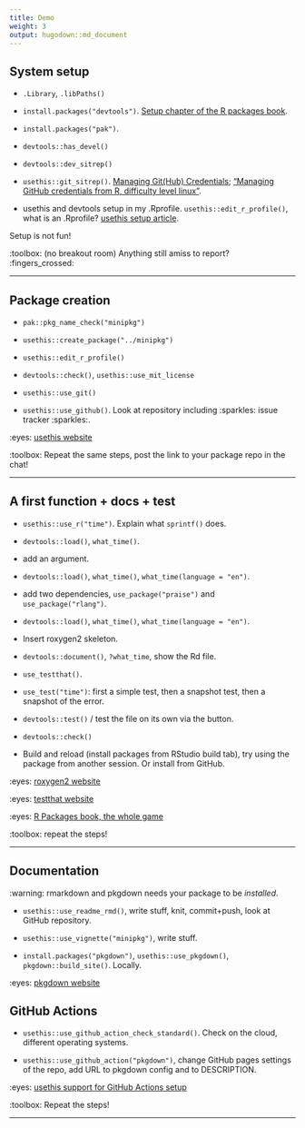 ```yaml
---
title: Demo
weight: 3
output: hugodown::md_document
---
```


## System setup

* `.Library`, `.libPaths()`

* `install.packages("devtools")`. [Setup chapter of the R packages book](https://r-pkgs.org/setup.html).

* `install.packages("pak")`.

* `devtools::has_devel()`

* `devtools::dev_sitrep()`

* `usethis::git_sitrep()`. [Managing Git(Hub) Credentials](https://usethis.r-lib.org/articles/git-credentials.html); ["Managing GitHub credentials from R, difficulty level linux"](https://blog.djnavarro.net/posts/2021-08-08_git-credential-helpers/).

* usethis and devtools setup in my .Rprofile. `usethis::edit_r_profile()`, what is an .Rprofile? [usethis setup article](https://usethis.r-lib.org/articles/articles/usethis-setup.html).

Setup is not fun!

:toolbox: (no breakout room) Anything still amiss to report? :fingers_crossed:

---

## Package creation

* `pak::pkg_name_check("minipkg")`

* `usethis::create_package("../minipkg")`

* `usethis::edit_r_profile()`

* `devtools::check()`, `usethis::use_mit_license` 

* `usethis::use_git()`

* `usethis::use_github()`. Look at repository including :sparkles: issue tracker :sparkles:.

:eyes: [usethis website](https://usethis.r-lib.org/)

:toolbox: Repeat the same steps, post the link to your package repo in the chat!

---

## A first function + docs + test

* `usethis::use_r("time")`. Explain what `sprintf()` does.

* `devtools::load()`, `what_time()`.

* add an argument.

* `devtools::load()`, `what_time()`, `what_time(language = "en")`.

* add two dependencies, `use_package("praise")` and `use_package("rlang")`.

* `devtools::load()`, `what_time()`, `what_time(language = "en")`.

* Insert roxygen2 skeleton.

* `devtools::document()`, `?what_time`, show the Rd file.

* `use_testthat()`.

* `use_test("time")`: first a simple test, then a snapshot test, then a snapshot of the error.

* `devtools::test()` / test the file on its own via the button.

* `devtools::check()`

* Build and reload (install packages from RStudio build tab), try using the package from another session. Or install from GitHub.

:eyes: [roxygen2 website](https://roxygen2.r-lib.org/)

:eyes: [testthat website](https://testthat.r-lib.org/)

:eyes: [R Packages book, the whole game](https://r-pkgs.org/whole-game.html)

:toolbox: repeat the steps!

---

## Documentation

:warning: rmarkdown and pkgdown needs your package to be _installed_.

* `usethis::use_readme_rmd()`, write stuff, knit, commit+push, look at GitHub repository.

* `usethis::use_vignette("minipkg")`, write stuff.

* `install.packages("pkgdown")`, `usethis::use_pkgdown()`, `pkgdown::build_site()`. Locally.

:eyes: [pkgdown website](https://pkgdown.r-lib.org/)

## GitHub Actions

* `usethis::use_github_action_check_standard()`. Check on the cloud, different operating systems.

* `usethis::use_github_action("pkgdown")`, change GitHub pages settings of the repo, add URL to pkgdown config and to DESCRIPTION.

:eyes: [usethis support for GitHub Actions setup](https://usethis.r-lib.org/reference/github_actions.html)


:toolbox: Repeat the steps!

---